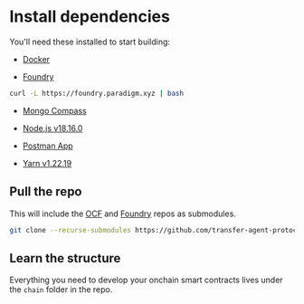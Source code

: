 
# Install dependencies

You'll need these installed to start building:

- [Docker](https://docs.docker.com/get-docker/)

- [Foundry](https://getfoundry.sh/)

```sh
curl -L https://foundry.paradigm.xyz | bash
```

- [Mongo Compass](https://www.mongodb.com/try/download/compass)

- [Node.js v18.16.0](https://nodejs.org/en/download/)

- [Postman App](https://www.postman.com/downloads/)

- [Yarn v1.22.19](https://classic.yarnpkg.com/en/docs/install/#mac-stable)

## Pull the repo

This will include the [OCF](/protocol/tap-ocf) and [Foundry](https://book.getfoundry.sh/) repos as submodules.

```sh
git clone --recurse-submodules https://github.com/transfer-agent-protocol/tap-cap-table.git
```


## Learn the structure

Everything you need to develop your onchain smart contracts lives under the `chain` folder in the repo.

<FileTree>
  <FileTree.Folder name="chain" defaultOpen>
  <FileTree.Folder name="src" defaultOpen>
		<FileTree.Folder name="interfaces" defaultOpen>
			<FileTree.File name="ICapTable.sol" />
			<FileTree.File name="ICapTableFactory.sol" />
		</FileTree.Folder>
		<FileTree.Folder name="lib" defaultOpen>
			<FileTree.File name="DeleteContext.sol" />
			<FileTree.File name="Stock.sol" />
			<FileTree.File name="Structs.sol" />
			<FileTree.File name="TxHelper.sol" />
		</FileTree.Folder>
			<FileTree.File name="CapTable.sol" />
			<FileTree.File name="CapTableFactory.sol" />
		</FileTree.Folder>
	</FileTree.Folder>
</FileTree>
